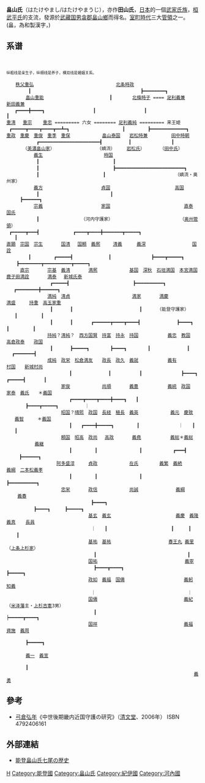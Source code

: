 {{多個問題|
{{no footnotes|time=2019-04-22T17:09:06+00:00}}
{{refimprove|time=2019-04-22T17:09:06+00:00}}
{{Expand|time=2014-07-14T18:34:03+00:00}}
}}
{{日本氏族
|家名=畠山氏
|家紋=Ashikaga mon.svg
|家紋名称=足利二つ引
|本姓=[[桓武平氏|桓武平氏]]高望王流<br>[[清和源氏|清和源氏]]（[[河内源氏|河内源氏]]）
|家祖=[[畠山重能|畠山重能]]（平姓）<br/>[[畠山義純|畠山義純]]（源姓）
|種別=[[武家|武家]]
|出身地=[[武藏国|武藏国]][[男衾郡|男衾郡]][[畠山鄉|畠山鄉]]
|根拠地=[[河内国|河内国]]<br/>[[紀伊國|紀伊國]]<br/>[[能登國|能登國]]
|人物=[[畠山国清|畠山国清]]<br/>[[畠山滿家|畠山滿家]]<br/>[[畠山政長|畠山政長]]<br/>[[畠山義就|畠山義就]]<br/>[[畠山義總|畠山義總]]<br/>[[畠山義續|畠山義續]]<br/>[[畠山義綱|畠山義綱]]<br/>[[畠山義慶|畠山義慶]]<br/>[[畠山義隆|畠山義隆]]<br/>[[畠山春王丸|畠山春王丸]]
|支流=[[岩松氏|岩松氏]]（[[武家|武家]]）<br/>[[二本松氏|二本松氏]]（[[武家|武家]]） 
}}
'''畠山氏'''（はたけやまし/はたけやまうじ），亦作'''田山氏'''，[[日本|日本]]的一個[[武家|武家]][[氏族|氏族]]，[[桓武平氏|桓武平氏]]的支流，發源於[[武藏国|武藏国]][[男衾郡|男衾郡]][[畠山鄉|畠山鄉]]而得名。[[室町時代|室町時代]]三大[[管領_(幕府)|管領]]之一。(畠，為和製漢字，{{Fact|中文可唸作ㄗ、ㄗㄞ、ㄊㄧㄢˊ|time=2019-04-22T17:09:40+00:00}})

== 系谱 ==
<br /><div style="font-size:70%">{{familytree/start|style="font-size:10%"}}
{{familytree|01|50=|56=|55=|54=|53=|52=|51=|49=|58=|48=|47=|46=|45=|44=|43=|42=|57=|59=|40=|69=|border=0|74=!|73=|72=|71=|70=|68=|60=|67=|66=|65=|64=|63=|62=|61=|41=|39=||11=|17=|16=|15=|14=|13=|12=|10=|19=|9=|8=|7=|6=|5=|4=||18=|20=|38=|30=|37=|36=|35=|34=|33=|32=|31=|29=|21=|28=|27=|26=|25=|24=|23=|22=|01=[[桓武天皇|桓武天皇]]}}
{{familytree||31=|24=|25=|26=|27=|28=|29=|30=|32=|22=|33=|34=|35=|36=|37=|38=|39=|23=|21=|!|10=||||||||11=|20=|12=|13=|14=|15=|16=|17=|18=|19=|border=0}}
{{familytree|01|30=|23=|24=|25=|26=|27=|28=|29=|31=|21=|32=|33=|34=|35=|36=|37=|border=0|22=|20=||10=||||||||11=|19=|12=|13=|14=|15=|16=|17=|18=|01=[[葛原親王|葛原親王]]}}
{{familytree||31=|24=|25=|26=|27=|28=|29=|30=|32=|22=|33=|34=|35=|36=|37=|38=|39=|23=|21=|!|10=||||||||11=|20=|12=|13=|14=|15=|16=|17=|18=|19=|border=0}}
{{familytree|01|30=|23=|24=|25=|26=|27=|28=|29=|31=|21=|32=|33=|34=|35=|36=|37=|border=0|22=|20=||10=||||||||11=|19=|12=|13=|14=|15=|16=|17=|18=|01=[[高棟王|高棟王]]}}
{{familytree||31=|24=|25=|26=|27=|28=|29=|30=|32=|22=|33=|34=|35=|36=|37=|38=|39=|23=|21=|!|10=||||||||11=|20=|12=|13=|14=|15=|16=|17=|18=|19=|border=0}}
{{familytree|01|30=|23=|24=|25=|26=|27=|28=|29=|31=|21=|32=|33=|34=|35=|36=|37=|border=0|22=|20=||10=||||||||11=|19=|12=|13=|14=|15=|16=|17=|18=|01=[[平高望|平高望]]}}
{{familytree||31=|24=|25=|26=|27=|28=|29=|30=|32=|22=-|33=|34=|35=|36=|37=|38=|39=|23=.|21=-|)|10=-|-|-|v|-|-|v|-|11=v|20=v|12=-|13=-|14=v|15=-|16=-|17=v|18=-|19=-|border=0}}
{{familytree|01|13=|07=[[平良茂|良茂]]|06=[[平良文|村岡良文]]|05=[[平良繇|良繇]]|04=[[平良広|良広]]|03=[[平良将|良将]]|02=[[平良兼|良兼]]|01=[[平国香|国香]]|border=0|14=|12=|02|11=|10=|9=|8=08|7=07|6=06|5=05|4=04|03|08=[[平良正|良正]]}}
{{familytree||16=-|27=|26=|25=|24=|23=|22=|21=|20=7|19=~|18=~|17=+|15=-||14=-|13=-|12=-|11=-|10=-|9=-|8=v|7=-|6=-|5=,|4=||border=0}}
{{familytree||38=|29=|30=|31=|32=|33=|34=|35=|36=|37=|39=|27=|40=|41=|42=|43=|44=|45=|border=0|01=[[平忠輔|忠輔]]|02=[[平忠頼|忠頼]]|03=[[平忠光|忠光]]|28=|26=||13=04||01|02|||||||03|14=|25=|15=|16=|17=|18=|19=|20=|21=|22=|23=|24=|04=[[平忠通|村岡忠通]]}}
{{familytree||13=-|21=|20=|19=|18=|17=!|16=|15=|14=.|12=-|F|11=v|10=-|9=-|8=)|7=|6=|5=[|4=~|~|border=0}}
{{familytree|06|14=|05=[[平忠通|忠通]]|04=[[相模国|相模]][[中村氏_(相模国)|中村氏]]|03=[[下総国|下総]][[千葉氏|千葉氏]]|02='''[[武蔵国|武蔵]][[秩父氏|秩父氏]]'''<br/>[[平将恒|秩父将常]]|01=[[相模国|相模]][[厚木氏|厚木氏]]|border=0|18=|17=|16=|15=|13=|01|12=|11=|10=|9=|8=|7=|6=05|5=04|4=03|02|06=[[平忠頼|村岡忠頼]]}}
{{familytree||16=-|27=|26=|25=|24=|23=|22=|21=|20=.|19=-|18=-|17=v|15=-||14=)|13=|12=|11=|10=|9=|8=|7=|6=|5=!|4=||border=0}}
{{familytree||37=|28=|29=|30=|31=|32=|33=|34=|35=|36=|38=|26=|39=|40=|41=|42=|43=|44=|border=0|01=[[相模国|相模]][[三浦氏|三浦氏]]|02=[[薩摩国|薩摩]][[伊作氏|伊作氏]]|03=[[相模国|相模]][[鎌倉氏|鎌倉氏]]|27=|25=||12=02||04|||||||01|13=03|24=|14=|15=|16=|17=|18=|19=|20=|21=|22=|23=|04=[[秩父武基|武基]]}}
{{familytree|||||!||||border=0}}
{{familytree||||04||border=0|04=[[秩父武綱|武綱]]}}
{{familytree|||||!||||border=0}}
{{familytree||||04||border=0|04=[[秩父重綱|重綱]]}}
{{familytree|||||!||||border=0}}
{{familytree||||04||border=0|04=[[秩父重弘|重弘]]}}
{{familytree|||||)|-|-|.||||border=0}}
{{familytree||35=|27=|28=|29=|30=|31=|32=|33=|34=|36=|25=|37=|38=|39=|40=03|41=|border=0|04=[[畠山重能|畠山重能]]|02=[[小山田有重|小山田有重]]|01=[[北条時政|北条時政]]|26=|24=||12=||04|02|||||01||13=|23=|14=|15=|16=|17=|18=|19=|20=|21=|22=|03=[[足利義兼|足利義兼]]}}
{{familytree||41=|31=|32=|33=|34=|35=|36=|37=|38=|39=|40=|42=|29=|43=|44=|45=|46=!|47=|48=|49=|50=|51=|52=|53=|30=|28=||14=|||)|-|-|v|-|-|.|||15=!|27=|16=|17=|18=|19=|20=|21=|22=|23=|24=|25=|26=|border=0}}
{{familytree||34=~|26=~|27=~|28=~|29=~|30=~|31=~|32=~|33=~|35=~|24=~|36=~|37=y|38=06|39=|border=0|04=[[畠山重清|重清]]<sup>次</sup>|02=[[畠山重宗|重宗]]<sup>三</sup>|03=[[畠山重忠|重忠]]<sup>嫡</sup>|05=六女|25=~|23=~||11=~||04|02|03|y|05|~|~|12=~|22=~|13=~|14=~|15=~|16=~|17=~|18=~|19=~|20=~|21=~|06=[[足利義純|畠山義純]]}}
{{familytree||46=.|34=-|35=v|36=-|37=-|38=v|39=-|40=-|41=v|42=-|43=-|44=.|45=`|47=|32=v|48=|49=|50=|51=|52=|53=|54=|55=|56=|57=|58=|59=|33=-|31=-||15=-|||!|||!|||,|-|^|v|16=-|30=-|17=v|18=-|19=-|20=v|21=-|22=-|23=v|24=-|25=-|26=v|27=-|28=-|29=v|border=0}}
{{familytree||03=[[畠山重秀|重秀]]|28=|29=|30=|31=|32=|33=|border=0|01=[[長野氏|長野氏]]|02=[[男衾氏|男衾氏]]|04=[[重保|重保]]|26=|05=[[井田重政|井田重政]]|06=[[円耀|円耀]]|07=[[畠山重慶|重慶]]|08=[[宮之原重俊|宮之原重俊]]|09=[[貞嶽夫人|貞嶽夫人]]<br/>
（[[島津忠久|島津忠久]]室）|ab=女<br/>
（畠山義純室？）|cd=[[目黒重行|目黒重行]]|ef=[[中根重晴|中根重晴]]|gh=[[中根重勝|中根重勝]]|ij=[[畠山重国|重国]]|27=|25=||12=09||01|02|03|04|05|06|07|08|13=ab|24=|14=cd|15=ef|16=gh|17=ij|18=kl|19=|20=|21=|22=|23=|kl=[[畠山泰国|畠山泰国]]}}
{{familytree||37=|28=|29=!|30=|31=|32=|33=|34=|35=|36=|38=|26=!|39=|40=|41=|42=|43=|44=|45=|46=!|47=|48=|27=|25=||12=-|||||||||,|13=-|24=|14=(|15=|16=|17=!|18=|19=|20=!|21=|22=|23=!|border=0}}
{{familytree||38=|29=|30=|31=|32=|33=|34=07|35=|36=|37=|39=|27=|40=|41=|42=|border=0|01=[[伊地知氏|伊地知氏]]|02=[[武蔵国|武蔵]][[藤田氏|藤田氏]]|03=[[井田氏|井田氏]]|04=[[大窪氏|大窪氏]]|05=[[浄法寺氏|浄法寺氏]]|06=[[宮之原氏|宮之原氏]]|28=|26=||13=!||||||||01|02||14=|25=|15=03|16=04|17=05|18=06|19=|20=|21=|22=|23=|24=|07=[[畠山氏#源姓畠山氏の系譜|源姓畠山氏]]}}
{{familytree||45=|33=|34=|35=|36=|37=|38=|39=|40=|41=|42=|43=|44=|46=|31=|47=|48=|49=|50=|51=|52=|53=|54=|55=|56=|57=|58=|32=|30=||15=|||||||||||||16=|29=|17=)|18=-|19=-|20=v|21=-|22=-|23=.|24=|25=|26=|27=|28=|border=0}}
{{familytree||46=|34=|35=|36=|37=|38=|39=|40=|41=|42=|43=|44=|45=|47=|32=|48=|49=|50=|51=|52=|53=|54=|55=|56=|57=|border=0|01=[[目黒氏|目黒氏]]|02=[[江戸氏|江戸氏]]|33=|31=||15=|||||||||||||16=01|30=|17=02|18=03|19=|20=|21=|22=|23=|24=|25=|26=|27=|28=|29=|03=[[中根氏|中根氏]]}}
{{familytree/end}}
纵粗线是亲生子，纵细线是养子，横双线是婚姻关系。
</div>
 　　[[秩父重弘|秩父重弘]]                              [[北条時政|北条時政]]
 　　　   ┃                                        ┣━━━━━━━━┓
        [[畠山重能|畠山重能]]　　　　　　              ┃　　    [[北條時子|北條時子]] ==== [[足利義兼|足利義兼]]　　　[[新田義兼|新田義兼]]
    ┏━━━━╋━━━━┓　　　　　　     　 ┃　　　　　 　    　 ┃　　　　　　  　     　┃
 [[畠山重清|重清]]　 [[畠山重宗|重宗]]    [[畠山重忠|重忠]] ========= 六女 ======== [[足利義純|足利義純]] ========= 来王姫
  ┏━━━━━┳━━━━┳━━━━┳━━┻━┓　　                ┃　　　　　┣━━━━━━━━━━━━━┓
 [[畠山重政|重政]]　[[畠山重慶|重慶]]　[[畠山重俊|重俊]]　[[畠山重季|重季]]　[[畠山重保|重保]]　          [[畠山泰国|畠山泰国]]　　[[岩松時兼|岩松時兼]]　　  　　[[田中時朝|田中時朝]]
 　　　　　　 ┏━━━━━━━━━━━━━━━━━━━━━━┫　　　　   ┃　　　　　　   　┃
 　　　 （[[美濃畠山家|美濃畠山家]]）　　　　　        （嫡流）　　　[[岩松氏|岩松氏]]）　　   （[[田中氏|田中氏]]）
 　　　　　　[[畠山義生|義生]]　　　　　　　         　[[畠山時国|時国]]
 　　　　　　 ┃　　　　　　　　　            ┃
 　　　　　　 ┃　　　　　　　　　            ┣━━━━━━━━━━━━━━━━━━━━━━━━━┓
 　　　　　　 ┃　　　　　　　　　   　 　 ┃　　　　　　　　            （嫡流・奥州家）
 　　　　　　[[畠山義方|義方]]　　　　　　　       　 [[畠山貞国|貞国]]　　　　　　　　　　　　　  [[畠山高国|高国]]
 　　　　　　 ┃　　　　　　　　　           ┃　　　　　　　　　　　　　　     ┣━━━━━━┓
 　　　　　　[[畠山宗義|宗義]]　　　　　　　　        [[畠山家国|家国]]　　　　　　　　　　　　       [[畠山直泰|直泰]]　　[[畠山国氏_(奥州管領)|国氏]]
 　　　　　　 ┃　　　　　　　　  （河内守護家）　　　　　　　　 　　　　　　 （[[奥州管領|奥州管領]]）
  ┏━━━━━┳━━━┫　　　　    　┏━━━━┳━━━━╋━━━━━━━┳━━━━━┓　　　　　　　　　 　   ┃
 [[畠山直顕|直顕]]　[[畠山宗国|宗国]]　[[畠山宗生|宗生]]　　　　[[畠山国清|国清]]　 [[畠山国頼|国頼]]　[[畠山義熈|義熈]]　   [[畠山清義|清義]]　  　[[畠山義深|義深]]　　　　　　　　　  [[畠山国詮|国詮]]
 　　　   ┃　　　　　┏━━━━━┫　　　        ┃　　　　　　　   ┣━━━━┳━━━━━┓　　　  　┣━━━━━━━━┳━━━━━━━━━━┳━━━━━┓
 　　　[[畠山直宗|直宗]]　　　　[[畠山宗基|宗基]]　[[畠山義清|義清]]　　　　[[畠山満熈|満熈]]　　　　　　　[[畠山基国|基国]]　[[畠山深秋|深秋]]　[[石垣満国|石垣満国]]　[[本宮満国|本宮満国]]　[[鹿子田満詮|鹿子田満詮]]　     [[畠山満泰|満泰]]　 [[新城氏泰|新城氏泰]]
 　　　　　　　　　 ┏━━━━━┫　　　　　　　　　　　　　　┣━━━━━━━━━━┓　　　　　　　　　　 　┏━━━━━━━━╋━━━━━━┓
 　　　　　　　　　[[畠山満純|満純]]　[[畠山清貞|清貞]]　　　　　　　　　　　　 　[[畠山満家|満家]]　　　　[[畠山満慶|満慶]]　　　　　　　　　　[[畠山満盛|満盛]]　　　[[畠山持重|持重]]　[[高玉家重|高玉家重]] 
 　　　　　　　　　 ┃　　   ┃　　　　　　　　　　　　　 　┃　   　（能登守護家）　　　　　　　   ┃　　　　  ┃
 　　　　　　　　　 ┃　   　┃　　　　┏━━━━━━┳━━━━┳━━━━┫　　　　　     ┣━━━━┓　　　　　　　　┃　　　　  ┃
 　　　　　　　　　[[畠山持純|持純]]？[[畠山清純|清純]]？　[[西方国賢|西方国賢]]　[[畠山持富|持富]]　[[畠山持永|持永]]　[[畠山持国|持国]]　　　    　[[畠山義忠|義忠]]　[[畠山教国|教国]]　　　　　　[[高倉政泰|高倉政泰]]　　[[二本松政国|政国]]
 　　　　　　　　　 ┃　　   ┣━━━━━┓　　　　 ┣━━━━┓　      ┃　　　　　     ┃　　　　　　　　　　　  ┏━━━━━━━┫
 　　　　　　　　　[[畠山成純|成純]]　[[畠山政栄|政栄]]　[[松倉満友|松倉満友]]　　[[畠山政長|政長]]　[[畠山政久|政久]]　[[畠山義就|義就]]　　　    　[[畠山義有|義有]]　　　　　　　　　　[[二本松村国|村国]]　　[[新城村尚|新城村尚]]
 　　　　　　　　　　　  　 ┃　　　　　　　　┃　　　　  　┃　　　　      　┣━━━━┓　　　　　┏━━━━━┫　　　　┃
 　　　　　　　　　　　　[[畠山家俊|家俊]]　　　　　　　[[畠山尚順|尚順]]　　　　[[畠山義豊|義豊]]　　　    　[[畠山義統|義統]]　[[畠山政国_(総州家)|政国]]　　　　[[二本松家泰|家泰]]　[[二本松義氏|義氏]]　　＊[[二本松義国|義国]]
 　　　　　　　　　　　  　 ┏━━━━┳━━━━┳━━━━╋━━━━┓　　┃　　　　　       ┣━━━━┳━━━━━┓　　　　   ｜
 　　　　　　　　　　　　[[畠山昭国|昭国]]？[[畠山晴熙|晴熙]]　[[畠山政国|政国]]　[[畠山長経|長経]]　[[畠山稙長|稙長]]　[[畠山義英|義英]]　　　　     [[畠山義元|義元]]　[[畠山慶致|慶致]]　   [[畠山義智|義智]]　　　＊[[二本松義国|義国]]
 　　　　　　　　　　　  　 ┃　　┏━━━━╋━━━━━┓　　　　　┃　　　　　      ｜　　┃　　　　　　　　   ┃
 　　　　　　　　　　　　[[畠山頼国|頼国]]　[[畠山昭高|昭高]]　[[畠山政尚|政尚]] 　[[畠山高政|高政]]　　　　[[畠山義堯|義堯]]　　　    　[[畠山義総|義総]]＊[[畠山義総|義総]]　　  　　　　　[[二本松義継|義継]]
 　　　　　　　　　　  　　 ┃　　　　　┃　　　　　　　　  ┃　　        ┏━━━┫　　　　　　　　　　   　┣━━━━━━┓
 　　　　　　　　　　　[[長寿院盛淳|阿多盛淳]]　　　[[畠山貞政|貞政]]　　　　　　　[[畠山在氏|在氏]]　      [[畠山義繁|義繁]]　[[畠山義続|義続]]　　　　　　　　　　[[二本松義綱|義綱]]　[[二本松義孝|二本松義孝]]
 　　　　　　　　　　  　　 ┃　　　　　┃　　　　　　　  　┃　　　　        　┣━━━━━━━━━━┓　　　　　
 　　　　　　　　　　　　[[阿多忠栄|忠栄]]　　　　[[畠山政信|政信]]　　　　　　　[[畠山尚誠|尚誠]]　　　       　[[畠山義綱|義綱]]　　　    [[畠山義春|義春]]
 　　　　　　　　　　　　　　　　　　 ┣━━━━┓　　　　　　　　　　　          ┣━━━━┓　  　┣━━━━━┓
 　　　　　　　　　　　　　　　　　　[[畠山基玄|基玄]]　[[畠山義玄|義玄]]　　　　　　　　　       　[[畠山義慶|義慶]]　[[畠山義隆|義隆]]　[[畠山義真|義真]]　  [[上杉長員|長員]]
 　　　　　　　　　　　　　　　　　　 ｜　　┃　　　　　　　　　　　　　　┃　　  ┃　  　┃
 　　　　　　　　　　　　　　　　　　[[畠山基祐|基祐]]　[[畠山基祐|基祐]]　　　　　　　　　　　　 [[畠山春王丸|春王丸]] [[畠山義里|義里]]（[[上条上杉家|上条上杉家]]）
 　　　　　　　　　　　　　　　　　　  ┃　　　　　　　　　　　　　　　　　　　　┃
 　　　　　　　　　　　　　　　　　　[[畠山国祐|国祐]]　　　　　　 　　　　　　　　　　　　 [[畠山義寧|義寧]]
 　　　　　　　　　　　　　　　　　　  ┣━━━━┳━━━━┓　　　　　　　　　　　　　　┣━━━━━┓
 　　　　　　　　　　　　　　　　　　[[畠山政如|政如]]　[[畠山義福|義福]]　[[畠山国儔|国儔]]　　　　　　　　　　　　　[[畠山義躬|義躬]] 　[[上杉知義|知義]]
 　　　　　　　　　　　　　　　　　　 ｜　　　　　　　　　　　　　　　　　　　  ｜
 　　　　　　　　　　　　　　　　　　[[畠山国儔|国儔]]　　　　　　　　　　　　　　　　　　　[[畠山義紀|義紀]]（[[米泽藩|米泽藩]]主・[[上杉吉憲|上杉吉憲]]3男）
 　　　　　　　　　　　　　　　　　　  ┃　　　　　　　　　　　　　　　　　　　　┝━━━━━┳━━━━┓
 　　　　　　　　　　　　　　　　　　[[畠山国祥|国祥]]　　　　　　　　　　　　　　　　　　　[[畠山義福|義福]]　[[日野資施|資施]]　[[畠山義周|義周]]
 　　　　　　　　　　　　　　　　　　 　　　　　　　　　　　　　　　　　　　       ┣━━━━━┓
 　　　　　　　　　　　　　　　　　　 　　　　　　　　　　　　　　　　　　　       [[畠山義一|義一]]　[[畠山義宣_(江戸幕府高家)|義宣]]
 　　　　　　　　　　　　　　　　　　 　　　　　　　　　　　　　　　　　　　       ┃
 　　　　　　　　　　　　　　　　　　 　　　　　　　　　　　　　　　　　　　      [[畠山義勇|義勇]]

== 參考 ==
*[[弓倉弘年|弓倉弘年]]《中世後期畿内近国守護の研究》（[[清文堂|清文堂]]、2006年） ISBN 4792406161

== 外部連結 ==
* [https://web.archive.org/web/20130729012939/http://www15.ocn.ne.jp/~nanao/ 能登畠山氏七尾の歴史]

[[Category:日本氏族|H]]
[[Category:能登國|Category:能登國]]
[[Category:畠山氏|Category:畠山氏]]
[[Category:紀伊國|Category:紀伊國]]
[[Category:河內國|Category:河內國]]